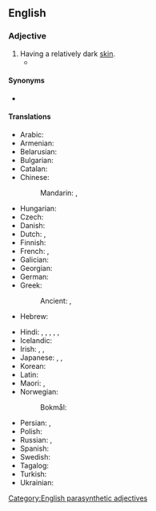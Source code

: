 ==English==

===Adjective===
{{en-adj|head=[[dark]]-[[skinned]]}}

# Having a relatively dark [[skin]].
#* {{RQ:Haggard She|passage="They are only fit for muck, they are; and they smell bad enough for it already." Job, it will be perceived, was no admirer of the manners and customs of our '''dark-skinned''' brothers.}}

====Synonyms====
* {{l|en|swarthy}}

====Translations====
{{trans-top|having dark skin}}
* Arabic: {{t|ar|أَسْمَر}}
* Armenian: {{t+|hy|թուխ}}
* Belarusian: {{t|be|цемнаску́ры}}
* Bulgarian: {{t|bg|тъмноко́ж}}
* Catalan: {{t+|ca|bru}}
* Chinese:
*: Mandarin: {{t|cmn|[[暗色]][[皮膚]][[的]]}}, {{t|cmn|[[暗色]][[皮肤]][[的]]|tr=ànsè pífū de}}
* Hungarian: {{t+|hu|napbarnított}}
* Czech: {{t+|cs|snědý}}
* Danish: {{t|da|mørklødet}}
* Dutch: {{t|nl|donkerhuidig}}, {{t+|nl|donker}}
* Finnish: {{t+|fi|tummaihoinen}}
* French: {{t+|fr|basané}}, {{t+|fr|bronzé}}
* Galician: {{t|gl|moreno}}
* Georgian: {{t|ka|მუქი}}
* German: {{t+|de|dunkelhäutig}}
* Greek:
*: Ancient: {{t|grc|ὀρφνός}}, {{t|grc|περκνός}}
* Hebrew: {{t+|he|שָׁחוּם|tr=shakhúm}}
{{trans-mid}}
* Hindi: {{t|hi|हब्शी}}, {{t+|hi|हबशी}}, {{t+|hi|हबसी}}, {{t+|hi|काला}}, {{t+|hi|सियाह}}, {{t+|hi|कृष्ण}}
* Icelandic: {{t|is|hörundsdökkur}}
* Irish: {{t|ga|coirtithe}}, {{t|ga|dubh sa chraiceann}}, {{t|ga|dorcha sa chraiceann}}
* Japanese: {{t|ja|浅黒い|tr=あさぐろい, asaguroi}}, {{t|ja|色黒|alt=色黒な|tr=いろぐろな, iroguro na}}, {{t|ja|黒っぽい|tr=くろっぽい, kuroppoi}}
* Korean: {{t+|ko|거무스름하다}}
* Latin: {{t+|la|aquilus}}
* Maori: {{t|mi|kiri waitutu}}, {{t|mi|kirimangu}}
* Norwegian:
*: Bokmål: {{t|nb|mørkhudet}}
* Persian: {{t|fa|سیاه‌چرده|tr=siyâh-čorde}}, {{t+|fa|اسمر|tr=asmar}}
* Polish: {{t+|pl|ciemnoskóry}}
* Russian: {{t+|ru|темноко́жий}}, {{t+|ru|сму́глый}}
* Spanish: {{t+|es|moreno}}
* Swedish: {{t+|sv|mörkhyad}}
* Tagalog: {{t|tl|swarang iyong}}
* Turkish: {{t+|tr|esmer}}
* Ukrainian: {{t|uk|темношкі́рий}}
{{trans-bottom}}

[[Category:English parasynthetic adjectives]]